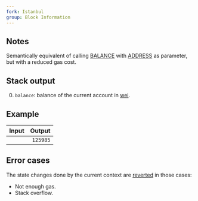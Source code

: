 ```yaml
---
fork: Istanbul
group: Block Information
---
```


## Notes

Semantically equivalent of calling [BALANCE](/#31) with [ADDRESS](/#30) as parameter, but with a reduced gas cost.

## Stack output

0. `balance`: balance of the current account in [wei](https://www.investopedia.com/terms/w/wei.asp).

## Example

| Input | Output |
|------:|-------:|
| | `125985` |

## Error cases

The state changes done by the current context are [reverted](#FD) in those cases:
- Not enough gas.
- Stack overflow.
